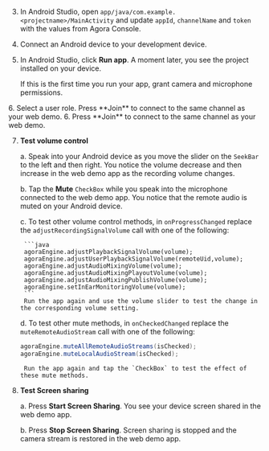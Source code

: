 <PlatformWrapper platform="android">

3. In Android Studio, open `app/java/com.example.<projectname>/MainActivity` and update `appId`, `channelName` and `token` with the values from Agora Console.

4. Connect an Android device to your development device.

5. In Android Studio, click **Run app**. A moment later, you see the project installed on your device.

    If this is the first time you run your app, grant camera and microphone permissions.

<ProductWrapper product="interactive-live-streaming">
6. Select a user role. Press **Join** to connect to the same channel as your web demo.
</ProductWrapper>

<ProductWrapper product="video-calling">
6. Press **Join** to connect to the same channel as your web demo.
</ProductWrapper>

7. **Test volume control**

    a. Speak into your Android device as you move the slider on the `SeekBar` to the left and then right. You notice the volume decrease and then increase in the web demo app as the recording volume changes.

    b. Tap the **Mute** `CheckBox` while you speak into the microphone connected to the web demo app.
        You notice that the remote audio is muted on your Android device.

    c. To test other volume control methods, in `onProgressChanged` replace the `adjustRecordingSignalVolume` call with one of the following:

        ```java
        agoraEngine.adjustPlaybackSignalVolume(volume);
        agoraEngine.adjustUserPlaybackSignalVolume(remoteUid,volume);
        agoraEngine.adjustAudioMixingVolume(volume);
        agoraEngine.adjustAudioMixingPlayoutVolume(volume);
        agoraEngine.adjustAudioMixingPublishVolume(volume);
        agoraEngine.setInEarMonitoringVolume(volume);
        ```
        Run the app again and use the volume slider to test the change in the corresponding volume setting.

    d. To test other mute methods, in `onCheckedChanged` replace the `muteRemoteAudioStream` call with one of the following:

    ```java
    agoraEngine.muteAllRemoteAudioStreams(isChecked);
    agoraEngine.muteLocalAudioStream(isChecked);
    ```
        Run the app again and tap the `CheckBox` to test the effect of these mute methods.

6. **Test Screen sharing**

    a. Press **Start Screen Sharing**. You see your device screen shared in the web demo app.

    b. Press **Stop Screen Sharing**. Screen sharing is stopped and the camera stream is restored in the web demo app.

</PlatformWrapper>
